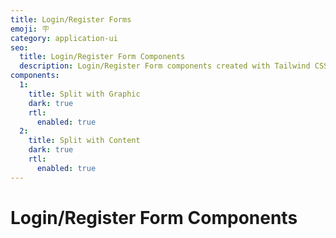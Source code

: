 ```yaml
---
title: Login/Register Forms
emoji: 🪧
category: application-ui
seo:
  title: Login/Register Form Components
  description: Login/Register Form components created with Tailwind CSS
components:
  1:
    title: Split with Graphic
    dark: true
    rtl:
      enabled: true
  2:
    title: Split with Content
    dark: true
    rtl:
      enabled: true
---
```


# Login/Register Form Components

<List
  componentsData={componentsArray}
  componentContainer={componentContainer}
/>
